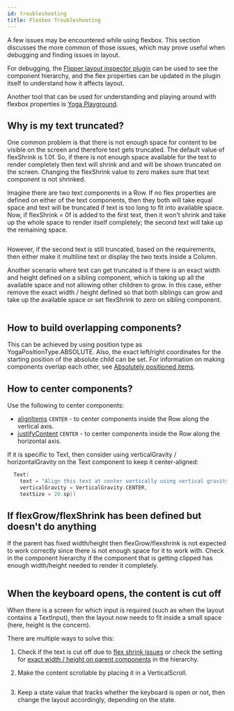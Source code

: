 ```yaml
---
id: troubleshooting
title: Flexbox Troubleshooting
---
```


A few issues may be encountered while using flexbox. This section discusses the more common of those issues, which may prove useful when debugging and finding issues in layout.

For debugging, the [Flipper layout inspector plugin](/docs/debugging/debugging-tips#layout-inspector-plugin) can be used to see the component hierarchy, and the flex properties can be updated in the plugin itself to understand how it affects layout.

Another tool that can be used for understanding and playing around with flexbox properties is [Yoga Playground](https://yogalayout.com/playground).

## Why is my text truncated?

One common problem is that there is not enough space for content to be visible on the screen and therefore text gets truncated.
The default value of flexShrink is 1.0f. So, if there is not enough space available for the text to render completely then text will shrink and and will be shown truncated on the screen. Changing the flexShrink value to zero makes sure that text component is not shrinked.

Imagine there are two text components in a Row. If no flex properties are defined on either of the text components, then they both will take equal space and text will be truncated if text is too long to fit into available space.
Now, if flexShrink = 0f is added to the first text, then it won't shrink and take up the whole space to render itself completely; the second text will take up the remaining space.

```kotlin file=sample/src/main/java/com/facebook/samples/litho/documentation/flexbox/TextInRow.kt start=start_example end=end_example
```

However, if the second text is still truncated, based on the requirements, then either make it multiline text or display the two texts inside a Column.

Another scenario where text can get truncated is if there is an exact width and height defined on a sibling component, which is taking up all the available space and not allowing other children to grow.
In this case, either remove the exact width / height defined so that both siblings can grow and take up the available space or set flexShrink to zero on sibling component.

```kotlin file=sample/src/main/java/com/facebook/samples/litho/documentation/flexbox/TextInsideContainer.kt start=start_example end=end_example
```

## How to build overlapping components?

This can be achieved by using position type as YogaPositionType.ABSOLUTE. Also, the exact left/right coordinates for the starting position of the absolute child can be set.
For information on making components overlap each other, see [Absolutely positioned items](yoga-playground.mdx#absolutely-positioned-items).

## How to center components?

Use the following to center components:

* [alignItems](#distribution-along-the-cross-axis) `CENTER` - to center components inside the Row along the vertical axis.
* [justifyContent](/docs/mainconcepts/flexbox-yoga#distribution-along-the-main-axis) `CENTER` - to center components inside the Row along the horizontal axis.

If it is specific to Text, then consider using verticalGravity / horizontalGravity on the Text component to keep it center-aligned:

```kotlin
  Text(
    text = "Align this text at center vertically using vertical gravity",
    verticalGravity = VerticalGravity.CENTER,
    textSize = 20.sp))
```

## If flexGrow/flexShrink has been defined but doesn't do anything

If the parent has fixed width/height then flexGrow/flexshrink is not expected to work correctly since there is not enough space for it to work with. Check in the component hierarchy if the component that is getting clipped has enough width/height needed to render it completely.

```kotlin file=sample/src/main/java/com/facebook/samples/litho/documentation/flexbox/TextInColumnWithExactHeight.kt start=start_example end=end_example
```

## When the keyboard opens, the content is cut off

When there is a screen for which input is required (such as when the layout contains a TextInput), then the layout now needs to fit inside a small space (here, height is the concern).

There are multiple ways to solve this:

1. Check if the text is cut off due to [flex shrink issues](#why-is-my-text-truncated) or check the setting for [exact width / height on parent components](#if-flexgrowflexshrink-has-been-defined-but-doesnt-do-anything) in the hierarchy.

2. Make the content scrollable by placing it in a VerticalScroll.

  ```kotlin file=sample/src/main/java/com/facebook/samples/litho/documentation/flexbox/ContentInVerticalScroll.kt start=start_example end=end_example
  ```

3. Keep a state value that tracks whether the keyboard is open or not, then change the layout accordingly, depending on the state.
